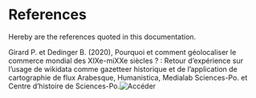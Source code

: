 # References {-}


Hereby are the references quoted in this documentation.

Girard P. et Dedinger B. (2020), Pourquoi et comment géolocaliser le commerce mondial des XIXe-miXXe siècles ? : Retour d’expérience sur l’usage de wikidata comme gazetteer historique et de l’application de cartographie de flux Arabesque, Humanistica, Medialab Sciences-Po. et Centre d’histoire de Sciences-Po.![Accéder](http://medialab.github.io/publications/geolocaliserRICardo@humanistica2020/)

